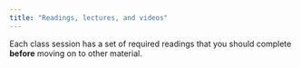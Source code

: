 ```yaml
---
title: "Readings, lectures, and videos"
---
```


Each class session has a set of required readings that you should complete **before** moving on to other material.